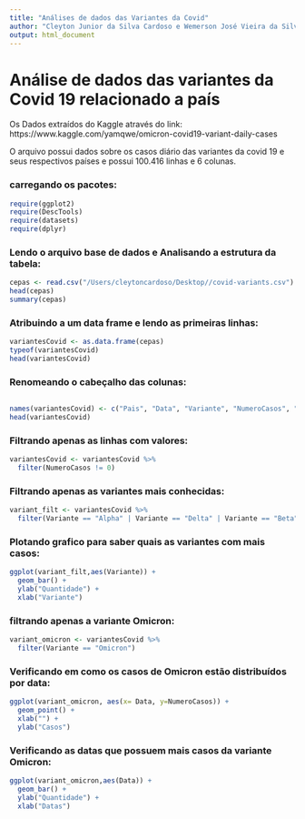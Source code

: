 ```yaml
---
title: "Análises de dados das Variantes da Covid"
author: "Cleyton Junior da Silva Cardoso e Wemerson José Vieira da Silva"
output: html_document
---
```

# Análise de dados das variantes da Covid 19 relacionado a país

Os Dados extraídos do Kaggle através do  link: https://www.kaggle.com/yamqwe/omicron-covid19-variant-daily-cases 

O arquivo possui dados sobre os casos diário das variantes da covid 19 e seus respectivos países 
e possui 100.416 linhas e 6 colunas.

### carregando os pacotes:

```r
require(ggplot2)
require(DescTools)
require(datasets)
require(dplyr)
```

### Lendo o arquivo base de dados e Analisando a estrutura da tabela:

```r
cepas <- read.csv("/Users/cleytoncardoso/Desktop//covid-variants.csv")
head(cepas)
summary(cepas)
```

### Atribuindo a um data frame e lendo as primeiras linhas:

```r
variantesCovid <- as.data.frame(cepas)
typeof(variantesCovid)
head(variantesCovid)

```

### Renomeando o cabeçalho das colunas:

```r

```
```r
names(variantesCovid) <- c("Pais", "Data", "Variante", "NumeroCasos", "PercentualCasos", "TotalCasos")
head(variantesCovid)
```

### Filtrando apenas as linhas com valores:

```r
variantesCovid <- variantesCovid %>% 
  filter(NumeroCasos != 0)
```

### Filtrando apenas as variantes mais conhecidas:

```r
variant_filt <- variantesCovid %>% 
  filter(Variante == "Alpha" | Variante == "Delta" | Variante == "Beta" | Variante == "Gamma" | Variante == "Omicron")
```

### Plotando grafico para saber quais as variantes com mais casos:

```r
ggplot(variant_filt,aes(Variante)) +
  geom_bar() +
  ylab("Quantidade") +
  xlab("Variante")
```

### filtrando apenas a variante  Omicron:

```r
variant_omicron <- variantesCovid %>% 
  filter(Variante == "Omicron")
```

### Verificando em como os casos de Omicron estão distribuídos por data:

```r
ggplot(variant_omicron, aes(x= Data, y=NumeroCasos)) +
  geom_point() +
  xlab("") +
  ylab("Casos")
```

### Verificando as datas que possuem mais casos da variante Omicron:

```r
ggplot(variant_omicron,aes(Data)) +
  geom_bar() +
  ylab("Quantidade") +
  xlab("Datas")
```